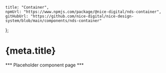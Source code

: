 
	title: "Container",
	npmUrl: "https://www.npmjs.com/package/@nice-digital/nds-container",
	gitHubUrl: "https://github.com/nice-digital/nice-design-system/blob/main/components/nds-container"
};

# {meta.title}

*** Placeholder component page ***

